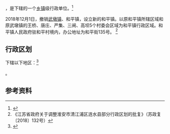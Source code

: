 {{中国乡级行政区|32/08/12/100/000}}

'''{{PAGENAMEBASE}}'''，是{{PRC admin/fullname|32/08/12/100/000|3}}下辖的一个[[乡镇|乡镇]]级行政单位。<ref>{{PRC admin/ref sgc|{{PRC admin/parent|32/08/12/100/000}}}}</ref>

2018年12月1日，撤销[[武墩镇|武墩镇]]、和平镇，设立新的和平镇。以原和平镇所辖区域和原武墩镇的王桥、唐庄、严集、三闸、高坝5个村委会区域为和平镇行政区域。和平镇人民政府驻和平村境内，办公地址为和平街135号。 <ref>《江苏省政府关于调整淮安市清江浦区涟水县部分行政区划的批复》（苏政复〔2018〕132号）</ref>

== 行政区划 ==

{{PAGENAMEBASE}}下辖以下地区：<ref>{{PRC admin/ref sgc|32/08/12/100/000}}</ref>

{{PRC admin/children|32/08/12/100/000}}。

== 参考资料 ==

{{reflist}}

{{行政区划小作品}}
{{PRC admin/navcat|32/08/12/100/000}}